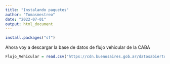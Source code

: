 ```yaml
---
title: "Instalando paquetes"
author: "Tomasmestreo"
date: "2022-07-01"
output: html_document
---
```

```r
install.packages("sf")
```
Ahora voy a descargar la base de datos de flujo vehicular de la CABA
```r
Flujo_Vehicular = read.csv("https://cdn.buenosaires.gob.ar/datosabiertos/datasets/transporte-y-obras-publicas/flujo-vehicular-anillo-digital/dataset_flujo_vehicular.csv")
```


